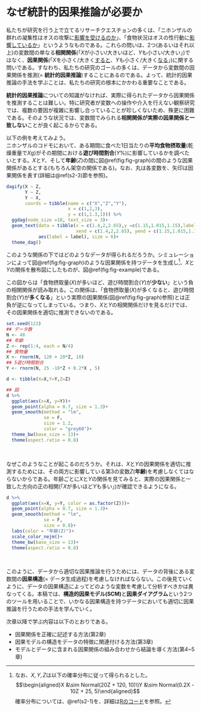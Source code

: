 
# なぜ統計的因果推論が必要か  
私たちが研究を行う上で立てるリサーチクエスチョンの多くは、「ニホンザルの群れの凝集性はオスの攻撃に<u>影響を受けるのか</u>」、「食物状況はオスの性行動に<u>影響しているか</u>」というようなものである。これらの問いは、2つ(あるいはそれ以上)の変数間の単なる**相関関係**(「$X$が小さい/大きいほど、$Y$も小さい/大きい」)ではなく、**因果関係**(「$X$を小さく/大きく<u>すると</u>、$Y$も小さく/大きく<u>なる</u>」)に関する問いである。すなわち、私たちの研究のゴールの多くは、データから変数間の因果関係を推測(= **統計的因果推論**)することにあるのである。よって、統計的因果推論の手法を学ぶことは、私たちの研究の根本にかかわる重要なことである。    

**統計的因果推論**についての知識がなければ、実際に得られたデータから因果関係を推測することは難しい。特に研究者が変数への操作や介入を行えない観察研究では、複数の要因が複雑に影響し合っていることが珍しくないため、殊更に困難である。そのような状況では、変数間でみられる**相関関係が実際の因果関係と一致しない**ことが良く起こるからである。  


以下の例を考えてみよう。  
ニホンザルのコドモにおいて、ある期間に食べた1日当たりの**平均食物摂取量**(乾燥重量で$X$g)がその期間における**遊び時間割合**($Y$%)に影響しているかを調べたいとする。$X$と$Y$、そして**年齢**($Z$)の間に図\@ref(fig:fig-graph)の間のような因果関係があるとする(もちろん架空の関係である)。なお、丸は各変数を、矢印は因果関係を表す(詳細は\@ref(s2-3)節を参照)。    

```r
dagify(X ~ Z,
       Y ~ Z,
       Y ~ X,
       coords = tibble(name = c("X","Z","Y"),
                       x = c(1,2,3),
                       y = c(1,1.3,1))) %>% 
  ggdag(node_size =10, text_size = 3)+
  geom_text(data = tibble(x = c(1.4,2,2.65),y =c(1.15,1.015,1.15),label = c("+","+","－"),
                          xend = c(1.4,2,2.65), yend = c(1.15,1.015,1.15)),
            aes(label = label), size = 6)+
  theme_dag()
```

このような関係の下ではどのようなデータが得られるだろうか。シミュレーションによって図\@ref(fig:fig-graph)のような因果関係を持つデータを生成し[^foot1]、$X$と$Y$の関係を散布図にしたものが、図\@ref(fig:fig-example)である。  

[^foot1]: なお、$X, Y, Z$は以下の確率分布に従って得られるとした。$$\begin{aligned}X &\sim Normal(20Z + 120, 10)\\Y &\sim Normal(0.2X - 10Z + 25, 5)\end{aligned}$$ 確率分布については、\@ref(s2-1)を、詳細は[Rのコード](https://github.com/TsubasaYamaguchi-jinrui/Causal_Inference_bookdown)を参照。  

この図からは「食物摂取量($X$)が多いほど、遊び時間割合($Y$)が**少ない**」という負の相関関係が読み取れる。この関係は、「食物摂取量($X$)が多くなると、遊び時間割合($Y$)が**多くなる**」という実際の因果関係(図\@ref(fig:fig-graph)参照)とは正負が逆になってしまっている。つまり、$X$と$Y$の相関関係だけを見るだけでは、その因果関係を適切に推測できないのである。  

```r

set.seed(123)
## データ数
N <- 48
## 年齢
Z <- rep(1:4, each = N/4) 
## 食物量  
X <- rnorm(N, 120 + 20*Z, 10)
## 5遊び時間割合  
Y <- rnorm(N, 25 -10*Z + 0.2*X , 5)

d <- tibble(X=X,Y=Y,Z=Z)

## 図
d %>% 
  ggplot(aes(x=X, y=Y))+
  geom_point(alpha = 0.7, size = 1.3)+
  geom_smooth(method = "lm",
              se = F,
              size = 1.2,
              color = "grey60")+
  theme_bw(base_size = 13)+
  theme(aspect.ratio = 0.8)
```
<br/>  

なぜこのようなことが起こるのだろうか。それは、$X$と$Y$の因果関係を適切に推測するためには、その両方に影響している第3の変数$Z$(**年齢**)を考慮しなくてはならないからである。年齢ごとに$X$と$Y$の関係を見てみると、実際の因果関係と一致した方向の正の相関(「$X$が多いほど$Y$も多い」)が確認できるようになる。  

```r
d %>% 
  ggplot(aes(x=X, y=Y, color = as.factor(Z)))+
  geom_point(alpha = 0.7, size = 1.3)+
  geom_smooth(method = "lm",
              se = F,
              size = 0.8)+
  labs(color = "年齢(Z)")+
  scale_color_nejm()+
  theme_bw(base_size = 13)+
  theme(aspect.ratio = 0.8)
```
<br/>  

このように、データから適切な因果推論を行うためには、データの背後にある変数間の**因果構造**(= データ生成過程)を考慮しなければならない。この後見ていくように、データの因果構造によってどのような変数を考慮して分析すべきかは異なってくる。本稿では、**構造的因果モデル(SCM)**と**因果ダイアグラム**という2つのツールを用いることで、いかなる因果構造を持つデータにおいても適切に因果推論を行うための手法を学んでいく。  

次章以降で学ぶ内容は以下のとおりである。  

- 因果関係を正確に記述する方法(第2章)  
- 因果モデルの構造をデータの特徴に関連付ける方法(第3章)  
- モデルとデータに含まれる因果関係の組み合わせから結論を導く方法(第4~5章)  
